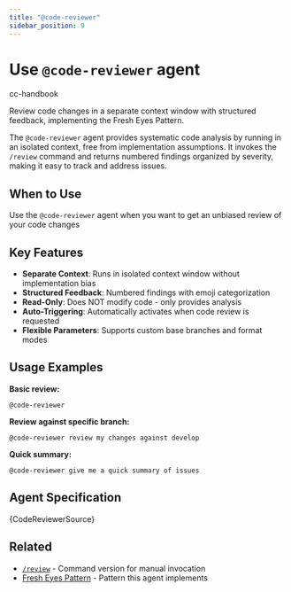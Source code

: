 ```yaml
---
title: "@code-reviewer"
sidebar_position: 9
---
```



# Use `@code-reviewer` agent

<span className="badge badge--primary">cc-handbook</span>

Review code changes in a separate context window with structured feedback, implementing the Fresh Eyes Pattern.

The `@code-reviewer` agent provides systematic code analysis by running in an isolated context, free from implementation assumptions. It invokes the `/review` command and returns numbered findings organized by severity, making it easy to track and address issues.

## When to Use

Use the `@code-reviewer` agent when you want to get an unbiased review of your code changes

## Key Features

- **Separate Context**: Runs in isolated context window without implementation bias
- **Structured Feedback**: Numbered findings with emoji categorization
- **Read-Only**: Does NOT modify code - only provides analysis
- **Auto-Triggering**: Automatically activates when code review is requested
- **Flexible Parameters**: Supports custom base branches and format modes

## Usage Examples

**Basic review:**
```
@code-reviewer
```

**Review against specific branch:**
```
@code-reviewer review my changes against develop
```

**Quick summary:**
```
@code-reviewer give me a quick summary of issues
```

## Agent Specification

<CodeBlock language="markdown">
{CodeReviewerSource}
</CodeBlock>

## Related

- [`/review`](/component-reference/commands/review) - Command version for manual invocation
- [Fresh Eyes Pattern](/tips-and-tricks/fresh-eyes-pattern) - Pattern this agent implements
